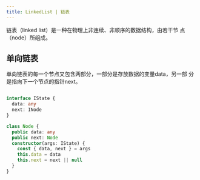 ```yaml
---
title: LinkedList | 链表
---
```


链表（linked list）是一种在物理上非连续、非顺序的数据结构，由若干节 点（node）所组成。


## 单向链表

单向链表的每一个节点又包含两部分，一部分是存放数据的变量data，另一部 分是指向下一个节点的指针next。

```ts

interface IState {
  data: any
  next: INode
}

class Node {
  public data: any
  public next: Node
  constructor(args: IState) {
    const { data, next } = args
    this.data = data
    this.next = next || null
  }
}

```
